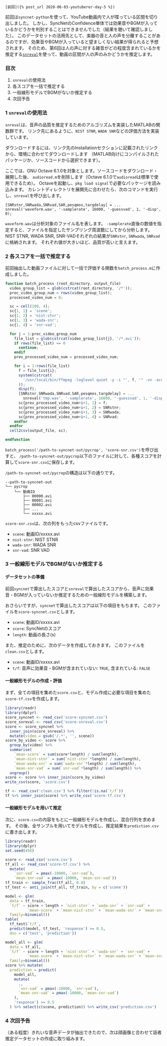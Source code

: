 
`[前回]({% post_url 2020-06-03-youtuberer-day-5 %})`

前回は`syncnet-python`を使って、YouTube動画内で人が喋っている区間を切り出しました。
しかし、SyncNetのConfidence単体では効果音やBGMが入っているかどうかを判別することはできませんでした（結果を聴いて確認しました）。
このデータセットの活用先として、楽器の音と人の声を分離することがあるのですが、効果音やBGMが入っていると望ましくない結果が得られると予想されます。
そのため、第6回は人の声に対する雑音がどの程度含まれているかを推定する[`snreval`](https://labrosa.ee.columbia.edu/projects/snreval/)を使って、動画の区間が人の声のみかどうかを推定します。

### 目次

1. `snreval`の使用法
2. 各スコアを一括で推定する
3. 一般線形モデルでBGMがないか推定する
4. 次回予告

### 1 `snreval`の使用法

`snreval`は、音声の品質を推定するためのアルゴリズムを実装したMATLABの関数群です。
リンク先にあるように、`NIST STNR`, `WADA SNR`などの評価方法を実装しています。

ダウンロードするには、リンク先のInstallationセクションに記載されたリンクから、環境に合わせてダウンロードします
（MATLAB向けにコンパイルされたパッケージか、ソースコードから選択できます）。

ここでは、GNU Octave 6.1.0を対象とします。ソースコードをダウンロード・展開した後、
`audioread.m`を削除します（Octave 6.1.0で`audioread`は標準で使用できるため）。
Octaveを起動し、`pkg load signal`で必要なパッケージを読み込みます。
カレントディレクトリを展開先に合わせたら、次のコマンドを実行し、`snreval`を呼び出します。

```
[SNRstnr,SNRwada,SNRvad,SAR,pesqmos,targdelay] = ...
snreval('waveform.wav', '-samplerate', 16000, '-guessvad', 1, '-disp', 0);
```

`waveform.wav`は分析対象のファイル名を表します。
`-samplerate`直後の数値を指定すると、ファイルを指定したサンプリング周波数にしてから分析します。
NIST STNR, WADA SNR, SNR-VADそれぞれの結果が`SNRstnr`, `SNRwada`, `SNRvad`に格納されます。
それぞれ値が大きいほど、品質が高いと言えます。

### 2 各スコアを一括で推定する

前回抽出した動画ファイルに対して一括で評価する関数を`batch_process.m`に作成しました。

```octave
function batch_process (root_directory, output_file)
  video_group_list = glob(cstrcat(root_directory, '/*'));
  proc_video_group_num = rows(video_group_list);
  processed_video_num = 0;

  sc = cell(100, 4);
  sc{1, 1} = 'scene';
  sc{1, 2} = 'nist-stnr';
  sc{1, 3} = 'wada-snr';
  sc{1, 4} = 'snr-vad';

  for j = 1:proc_video_group_num
    file_list = glob(cstrcat(video_group_list{j}, '/*.avi'));
    if rows(file_list) == 0
      continue;
    endif
    prev_processed_video_num = processed_video_num;

    for i = 1:rows(file_list)
      f = file_list{i};
      system(cstrcat(
        '/usr/local/bin/ffmpeg -loglevel quiet -y -i "', f, '" -vn -acodec copy tmp.wav'
      ));
      disp(f);
      [SNRstnr,SNRwada,SNRvad,SAR,pesqmos,targdelay] = ...
        snreval('tmp.wav', '-samplerate', 16000, '-guessvad', 1, '-disp', 0);
      sc{prev_processed_video_num+i+1, 1} = f;
      sc{prev_processed_video_num+i+1, 2} = SNRstnr;
      sc{prev_processed_video_num+i+1, 3} = SNRwada;
      sc{prev_processed_video_num+i+1, 4} = SNRvad;
    endfor
  endfor
  cell2csv(output_file, sc);

endfunction
```

`batch_process('/path-to-syncnet-out/pycrop', 'score-snr.csv')`を呼び出すと、
`/path-to-syncnet-out/pycrop`以下のファイルに対して、各種スコアを計算して`score-snr.csv`に保存します。

`/path-to-syncnet-out/pycrop`の構造は以下の通りです。

```
--path-to-syncnet-out
└── pycrop
    └── 動画ID
        ├── 00000.avi
        ├── 00001.avi
        ├── 00002.avi
        ├── ...
        └── xxxxx.avi
```

`score-snr.csv`は、次の列をもったcsvファイルです。

- `scene`: 動画ID/xxxxx.avi
- `nist-stnr`: NIST STNR
- `wada-snr`: WADA SNR
- `snr-vad`: SNR VAD

### 3 一般線形モデルでBGMがないか推定する

#### データセットの準備

前回`syncnet`で算出したスコアと`snreval`で算出したスコアから、音声に効果音・BGMが入っていないか推定するための一般線形モデルを構築します。

おさらいですが、`syncnet`で算出したスコアは以下の項目をもちます。
このファイルを`score-syncnet.csv`とします。

- `scene`: 動画ID/xxxxx.avi
- `score`: SyncNetのスコア
- `length`: 動画の長さ(s)

また、推定のために、次のデータを作成しておきます。
このファイルを`clean.csv`とします。

- `scene`: 動画ID/xxxxx.avi
- `t/f`: 音声に効果音・BGMが含まれていない: `TRUE`, 含まれている: `FALSE`

#### 一般線形モデルの作成・評価

まず、全ての項目を集めた`score.csv`と、モデル作成に必要な項目を集めた`score-tf.csv`を作成します。

```r
library(readr)
library(dplyr)
score_syncnet <- read_csv('score-syncnet.csv')
score_snreval <- read_csv('score-snreval.csv')
score <- score_syncnet %>%
  inner_join(score_snreval) %>%
  mutate(video = gsub('/.*', '', scene))
score_by_video <- score %>%
  group_by(video) %>%
  summarise(
    `mean-score` = sum(score*length) / sum(length),
    `mean-nist-stnr` = sum(`nist-stnr`*length) / sum(length),
    `mean-wada-snr` = sum(`wada-snr`*length) / sum(length),
    `mean-snr-vad` = sum(`snr-vad`*length) / sum(length)) %>%
  ungroup()
score <- score %>% inner_join(score_by_video)
write_csv(score, 'score.csv')

tf <- read_csv('clean.csv') %>% filter(!is.na(`t/f`))
tf %>% inner_join(score) %>% write_csv('score-tf.csv')
```

#### 一般線形モデルを用いて推定

次に、`score.csv`の内容をもとに一般線形モデルを作成し、混合行列を求めます。
その後、全サンプルを用いてモデルを作成し、推定結果を`prediction.csv`に書き出します。

```r
library(readr)
library(dplyr)
set.seed(456)

score <- read_csv('score.csv')
tf_all <- read_csv('score-tf.csv') %>%
  mutate(
    `snr-vad` = pmax(-10000, `snr-vad`),
    `mean-snr-vad` = pmax(-10000, `mean-snr-vad`))
tf_train <- sample_frac(tf_all, 0.8)
tf_test <- anti_join(tf_all, tf_train, by = c('scene'))

model <- glm(
  data = tf_train,
  `t/f` ~ score + length + `nist-stnr` + `wada-snr` + `snr-vad` +
          `mean-score` + `mean-nist-stnr` + `mean-wada-snr` + `mean-snr-vad`,
  family=binomial())
table(
  tf_test$`t/f`,
  predict(model, tf_test, 'response') >= 0.5,
  dnn = c('test', 'prediction'))

model_all <- glm(
  data = tf_all,
  `t/f` ~ score + length + `nist-stnr` + `wada-snr` + `snr-vad` +
          `mean-score` + `mean-nist-stnr` + `mean-wada-snr` + `mean-snr-vad`,
  family=binomial())
score %>% mutate(
  prediction = predict(
    model_all,
    mutate(
      .,
      `snr-vad` = pmax(-10000, `snr-vad`),
      `mean-snr-vad` = pmax(-10000, `mean-snr-vad`)
    ),
    'response') >= 0.5
  ) %>% select(c(scene, prediction)) %>% write_csv('prediction.csv')
```

### 4 次回予告

（ある程度）きれいな音声データが抽出できたので、次は顔画像と合わせて話者推定データセットの作成に取り組みます。
